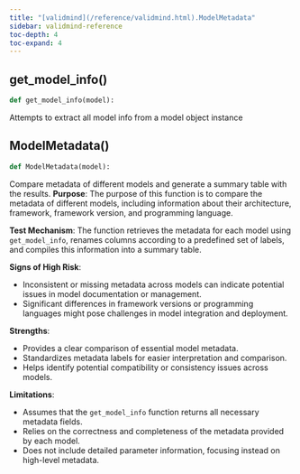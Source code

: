 ```yaml
---
title: "[validmind](/reference/validmind.html).ModelMetadata"
sidebar: validmind-reference
toc-depth: 4
toc-expand: 4
---
```


## get_model_info<span class='muted'>()</span>

<!-- module.qmd.jinja2 - module level function alias -->

```python
def get_model_info(model):
```

Attempts to extract all model info from a model object instance

## ModelMetadata[()]{.muted}

<!-- function.qmd.jinja2 - function signature -->

```python
def ModelMetadata(model):
```

Compare metadata of different models and generate a summary table with the results. **Purpose**: The purpose of this function is to compare the metadata of different models, including information about their architecture, framework, framework version, and programming language.

**Test Mechanism**: The function retrieves the metadata for each model using `get_model_info`, renames columns according to a predefined set of labels, and compiles this information into a summary table.

**Signs of High Risk**:

- Inconsistent or missing metadata across models can indicate potential issues in model documentation or management.
- Significant differences in framework versions or programming languages might pose challenges in model integration and deployment.

**Strengths**:

- Provides a clear comparison of essential model metadata.
- Standardizes metadata labels for easier interpretation and comparison.
- Helps identify potential compatibility or consistency issues across models.

**Limitations**:

- Assumes that the `get_model_info` function returns all necessary metadata fields.
- Relies on the correctness and completeness of the metadata provided by each model.
- Does not include detailed parameter information, focusing instead on high-level metadata.
